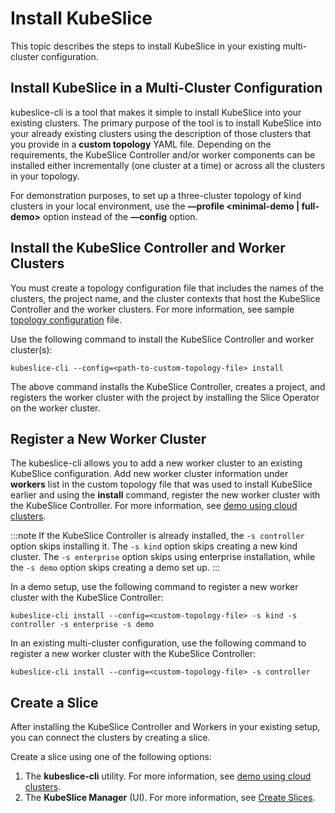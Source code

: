 # Install KubeSlice

This topic describes the steps to install KubeSlice in your existing multi-cluster configuration.

## Install KubeSlice in a Multi-Cluster Configuration

kubeslice-cli is a tool that makes it simple to install KubeSlice into your existing clusters. The primary purpose of the tool is to install 
KubeSlice into your already existing clusters using the description of those clusters that you provide in a **custom topology** YAML file.
Depending on the requirements, the KubeSlice Controller and/or worker components can be installed either incrementally (one cluster at a time) 
or across all the clusters in your topology.

For demonstration purposes, to set up a three-cluster topology of kind clusters in your local environment, use the 
**—profile <minimal-demo | full-demo>** option instead of the **—config** option.

## Install the KubeSlice Controller and Worker Clusters

You must create a topology configuration file that includes the names of the clusters, the project name, and the cluster contexts
that host the KubeSlice Controller and the worker clusters. For more information, see sample 
[topology configuration](/versioned_docs/version-0.6.0/reference/sample-configuration-file.mdx) file.

Use the following command to install the KubeSlice Controller and worker cluster(s):
```
kubeslice-cli --config=<path-to-custom-topology-file> install
```
The above command installs the KubeSlice Controller, creates a project, and registers the worker cluster with the project 
by installing the Slice Operator on the worker cluster.

## Register a New Worker Cluster

The kubeslice-cli allows you to add a new worker cluster to an existing KubeSlice configuration. Add new worker cluster information under **workers**
list in the custom topology file that was used to install KubeSlice earlier and using the **install** command, register the new worker 
cluster with the KubeSlice Controller. For more information, see [demo using cloud clusters](/versioned_docs/version-0.6.0/tutorials/kubeslice-cli-demo-on-cloud-clusters.mdx).

:::note
If the KubeSlice Controller is already installed, the `-s controller` option skips installing it. The `-s kind` option skips creating a new kind 
cluster. The `-s enterprise` option skips using enterprise installation, while the `-s demo` option skips creating a demo set up.
:::

In a demo setup, use the following command to register a new worker cluster with the KubeSlice Controller:
```
kubeslice-cli install --config=<custom-topology-file> -s kind -s controller -s enterprise -s demo
```
In an existing multi-cluster configuration, use the following command to register a new worker cluster with the KubeSlice Controller:
```
kubeslice-cli install --config=<custom-topology-file> -s controller
```

## Create a Slice

After installing the KubeSlice Controller and Workers in your existing setup, you can connect the clusters by creating a slice.

Create a slice using one of the following options:
1. The **kubeslice-cli** utility. For more information, see [demo using cloud clusters](/versioned_docs/version-0.6.0/tutorials/kubeslice-cli-demo-on-cloud-clusters.mdx).
2. The **KubeSlice Manager** (UI). For more information, see [Create Slices](/versioned_docs/version-0.6.0/using-the-kubeslice-manager/managing-slices-and-connecting-clusters.mdx).